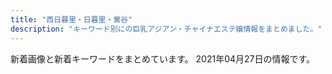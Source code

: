 ```yaml
---
title: "西日暮里・日暮里・鶯谷"
description: "キーワード別にの巨乳アジアン・チャイナエステ嬢情報をまとめました。"
---
```


新着画像と新着キーワードをまとめています。
2021年04月27日の情報です。

<DmmAffiliateIns />
<KeywordTable
  shops={
    [
    {
        "name": "\u307f\u306a\u307f",
        "img_links": [
            "http://www.es-minami.com/img/sayuri1.jpg",
            "http://es-minami.com/gals/yuki1.jpg",
            "http://es-minami.com/images/yuki1.jpg",
            "http://es-minami.com/images/rika1.jpg",
            "http://www.es-minami.com/gals/sakura1.jpg",
            "http://es-minami.com/gals/mika2.jpg",
            "http://es-minami.com/gals/sakura1.jpg",
            "http://es-minami.com/img/nana1.jpg",
            "http://www.es-minami.com/images/sayuri1.jpg",
            "http://es-minami.com/images/nana1.jpg",
            "http://es-minami.com/img/riri1.jpg",
            "http://www.es-minami.com/images/sayuri2.jpg",
            "http://es-minami.com/gals/riri1.jpg",
            "http://es-minami.com/gals/sayuri1.jpg",
            "http://www.es-minami.com/gals/rika1.jpg",
            "http://www.es-minami.com/images/pick_staff6.jpg",
            "http://es-minami.com/img/mika2.jpg",
            "http://es-minami.com/images/pick_staff6.jpg",
            "http://www.es-minami.com/img/nana1.jpg",
            "http://es-minami.com/gals/rika1.jpg",
            "http://es-minami.com/gals/mika1.jpg",
            "http://www.es-minami.com/images/nana1.jpg",
            "http://es-minami.com/img/sayuri1.jpg",
            "http://www.es-minami.com/images/mika2.jpg",
            "http://es-minami.com/images/mika2.jpg",
            "http://es-minami.com/images/riri1.jpg",
            "http://www.es-minami.com/images/mika1.jpg",
            "http://es-minami.com/img/sayuri2.jpg",
            "http://www.es-minami.com/images/news.png",
            "http://es-minami.com/images/news.png",
            "http://www.es-minami.com/img/mika1.jpg",
            "http://www.es-minami.com/images/mobole.png",
            "http://www.es-minami.com/gals/sayuri1.jpg",
            "http://es-minami.com/images/sayuri1.jpg",
            "http://www.es-minami.com/img/yuki1.jpg",
            "http://www.es-minami.com/img/riri1.jpg",
            "http://es-minami.com/images/mobole.png",
            "http://www.es-minami.com/gals/mika1.jpg",
            "http://www.es-minami.com/img/sayuri2.jpg",
            "http://es-minami.com/gals/sayuri2.jpg",
            "http://www.es-minami.com/images/rika1.jpg",
            "http://es-minami.com/gals/nana1.jpg",
            "http://www.es-minami.com/gals/mika2.jpg",
            "http://www.es-minami.com/gals/sayuri2.jpg",
            "http://www.es-minami.com/gals/riri1.jpg",
            "http://www.es-minami.com/img/mika2.jpg",
            "http://www.es-minami.com/gals/nana1.jpg",
            "http://www.es-minami.com/images/staff-bar.png",
            "http://www.es-minami.com/images/riri1.jpg",
            "http://es-minami.com/img/mika1.jpg",
            "http://es-minami.com/img/yuki1.jpg",
            "http://es-minami.com/images/sayuri2.jpg",
            "http://www.es-minami.com/images/yuki1.jpg",
            "http://es-minami.com/images/mika1.jpg",
            "http://es-minami.com/images/staff-bar.png",
            "http://www.es-minami.com/gals/yuki1.jpg"
        ],
        "url": "http://es-minami.com/",
        "keywords": {},
        "station": "JR\u65e5\u66ae\u91cc\u99c5\u6771\u53e3"
    },
    {
        "url": "http://www.ai-lian.work/",
        "img_links": [
            "http://www.ai-lian.work/images/1.jpg",
            "http://www.ai-lian.work/images/3.jpg",
            "http://www.ai-lian.work/images/ta.jpg",
            "http://www.ai-lian.work/img/aya1.jpg",
            "http://www.ai-lian.work/images/interior_t.jpg",
            "http://www.ai-lian.work/images/int2.jpg",
            "http://www.ai-lian.work/images/mobile.jpg",
            "http://www.ai-lian.work/images/news.jpg",
            "http://www.ai-lian.work/img/yui1.jpg",
            "http://www.ai-lian.work/images/rec1.jpg",
            "http://www.ai-lian.work/images/line.png",
            "http://www.ai-lian.work/images/int1.jpg",
            "http://www.ai-lian.work/images/sys1.jpg",
            "http://www.ai-lian.work/images/2.jpg",
            "http://www.ai-lian.work/images/tel.jpg",
            "http://www.ai-lian.work/images/staff_t.jpg",
            "http://www.ai-lian.work/img/saya1.jpg",
            "http://www.ai-lian.work/images/head.jpg"
        ],
        "name": "\u5fc3\u7f8e",
        "station": "JR\u9daf\u8c37\u99c5\u5317\u53e3",
        "keywords": {}
    },
    {
        "name": "\u6e29\u99a8\u6e2f-\u304a\u3093\u304d\u3087\u3046\u3053\u3046-",
        "keywords": {
            "88": 4,
            "86": 3,
            "87": 2,
            "C": 8
        },
        "url": "http://onkyoukou.tyo.cm/",
        "station": "JR\u897f\u65e5\u66ae\u91cc\u99c5",
        "img_links": [
            "http://onkyoukou.tyo.cm/photos/sites/88/2017/03/staff2.jpg",
            "http://onkyoukou.tyo.cm/images/nbj1.jpg",
            "http://onkyoukou.tyo.cm/images/acc3.jpg",
            "http://onkyoukou.tyo.cm/photos/sites/88/2017/03/staff4.jpg",
            "http://onkyoukou.tyo.cm/images/acc1.jpg",
            "http://onkyoukou.tyo.cm/photos/sites/88/2020/03/2020030111163079.jpg",
            "http://onkyoukou.tyo.cm/images/acc2.jpg",
            "http://onkyoukou.tyo.cm/images/n1.jpg",
            "http://onkyoukou.tyo.cm/images/s_mobile.jpg",
            "http://onkyoukou.tyo.cm/images/face_bj3.jpg",
            "http://onkyoukou.tyo.cm/photos/sites/88/2017/03/staff1.jpg",
            "http://onkyoukou.tyo.cm/images/s_pick.jpg",
            "http://onkyoukou.tyo.cm/images/top.png",
            "http://onkyoukou.tyo.cm/images/mobile.jpg",
            "http://onkyoukou.tyo.cm/images/s_link.jpg",
            "http://onkyoukou.tyo.cm/images/line.jpg",
            "http://onkyoukou.tyo.cm/images/face_bj.jpg",
            "http://onkyoukou.tyo.cm/images/s_face.jpg",
            "http://onkyoukou.tyo.cm/images/s_staff.jpg",
            "http://onkyoukou.tyo.cm/images/n3.jpg",
            "http://onkyoukou.tyo.cm/images/nbj3.jpg",
            "http://onkyoukou.tyo.cm/images/s_staff1.jpg",
            "http://onkyoukou.tyo.cm/images/s_news.jpg"
        ]
    },
    {
        "name": "\u548c\u5408 \u308f\u3054\u3046",
        "img_links": [
            "http://esthe-aroma.red/images/cg07.jpg",
            "http://esthe-aroma.red/images/cg08.jpg",
            "http://esthe-aroma.red/images/cg02.jpg",
            "http://esthe-aroma.red/images/kan.jpg",
            "http://esthe-aroma.red/images/evetop.png",
            "http://esthe-aroma.red/link/menlog.jpg",
            "http://esthe-aroma.red/images/sruru.jpg",
            "http://esthe-aroma.red/images/imm.jpg",
            "http://esthe-aroma.red/images/r4.jpg",
            "http://esthe-aroma.red/images/news.png",
            "http://esthe-aroma.red/images/r3.jpg",
            "http://esthe-aroma.red/images/cg03.jpg",
            "http://esthe-aroma.red/images/cg04.jpg",
            "http://esthe-aroma.red/images/rec.png",
            "http://esthe-aroma.red/images/r1.jpg",
            "http://esthe-aroma.red/images/cg01.jpg",
            "http://esthe-aroma.red/images/cg09.jpg",
            "http://esthe-aroma.red/images/r2.jpg",
            "http://esthe-aroma.red/images/cg10.jpg",
            "http://esthe-aroma.red/images/cg06.jpg",
            "http://esthe-aroma.red/images/top.png",
            "http://esthe-aroma.red/images/staff_s.png",
            "http://esthe-aroma.red/images/precau.png"
        ],
        "keywords": {
            "E": 1,
            "D": 8,
            "86": 9
        },
        "url": "http://esthe-aroma.red/",
        "station": "JR\u65e5\u66ae\u91cc\u99c5\u6771\u53e3"
    },
    {
        "name": "\u30ed\u30fc\u30ba",
        "keywords": {
            "\u4e73": 5
        },
        "station": "JR\u7530\u7aef\u99c5",
        "img_links": [
            "http://minopom.xyz/uploads/allimg/210410/1-21041014500NX.jpg",
            "http://www.minopom.xyz/uploads/allimg/210410/1-21041014500NX.jpg",
            "http://minopom.xyz/picture/img.site-builder.jpg",
            "http://minopom.xyz/uploads/allimg/210410/1-210410144323118.jpg",
            "http://minopom.xyz/picture/head.jpg",
            "http://minopom.xyz/uploads/allimg/210410/1-210410144U4934.jpg",
            "http://minopom.xyz/uploads/allimg/210410/1-2104101450455A.jpg",
            "http://www.minopom.xyz/uploads/allimg/210410/1-21041014413S64.jpg",
            "http://minopom.xyz/uploads/allimg/210410/1-210410145204C9.jpg",
            "http://minopom.xyz/uploads/210406/1-2104061433121E.jpg",
            "http://www.minopom.xyz/uploads/allimg/210410/1-2104101450455A.jpg",
            "http://www.minopom.xyz/uploads/allimg/210410/1-21041014450GC.jpg",
            "http://minopom.xyz/uploads/allimg/210410/1-210410145124148.jpg",
            "http://minopom.xyz/uploads/allimg/210410/1-21041014450GC.jpg",
            "http://minopom.xyz/picture/room2.jpg",
            "http://www.minopom.xyz/picture/img.site-builder.jpg",
            "http://www.minopom.xyz/uploads/allimg/210410/1-210410144323118.jpg",
            "http://minopom.xyz/picture/room1.jpg",
            "http://minopom.xyz/uploads/allimg/210406/1-21040614313L45.jpg",
            "http://minopom.xyz/uploads/210419/1-21041914162C16.jpg",
            "http://www.minopom.xyz/picture/totop_04.png",
            "http://minopom.xyz/uploads/210406/1-210406143244C2.jpg",
            "http://minopom.xyz/uploads/allimg/210410/1-210410144PY50.jpg",
            "http://minopom.xyz/uploads/allimg/210419/1-210419142001C9.jpg",
            "http://minopom.xyz/uploads/allimg/210410/1-21041014413S64.jpg",
            "http://www.minopom.xyz/picture/head.jpg",
            "http://minopom.xyz/uploads/210406/1-210406143111G0.jpg",
            "http://minopom.xyz/picture/totop_04.png",
            "http://www.minopom.xyz/uploads/allimg/210406/1-21040614313L45.jpg",
            "http://www.minopom.xyz/uploads/allimg/210410/1-210410144PY50.jpg",
            "http://minopom.xyz/picture/room3.jpg"
        ],
        "url": "http://minopom.xyz/"
    },
    {
        "station": "JR\u9daf\u8c37\u99c5\u5317\u53e3",
        "img_links": [
            "http://www.es-ms.work/staff/sayuri.jpg",
            "http://www.es-ms.work/images/news.jpg",
            "http://www.es-ms.work/staff/rina.jpg",
            "http://www.es-ms.work/img/kaya1.jpg",
            "http://www.es-ms.work/images/2.jpg",
            "http://www.es-ms.work/images/staff_t.jpg",
            "http://www.es-ms.work/images/rec1.jpg",
            "http://www.es-ms.work/images/1.jpg",
            "http://www.es-ms.work/images/s1.png",
            "http://www.es-ms.work/images/int1.jpg",
            "http://www.es-ms.work/images/ac1.jpg",
            "http://www.es-ms.work/img/rina1.jpg",
            "http://www.es-ms.work/images/int2.jpg",
            "http://www.es-ms.work/images/tg.jpg",
            "http://www.es-ms.work/images/head.jpg",
            "http://www.es-ms.work/images/3.jpg",
            "http://www.es-ms.work/images/interior_t.jpg",
            "http://www.es-ms.work/images/rec2.jpg",
            "http://www.es-ms.work/images/sys.jpg",
            "http://www.es-ms.work/img/sayuri1.jpg",
            "http://www.es-ms.work/staff/kaya.jpg"
        ],
        "keywords": {},
        "name": "\u685c\u306e\u5bb6",
        "url": "http://www.es-ms.work/"
    },
    {
        "station": "JR\u9daf\u8c37\u99c5\u5317\u53e3",
        "img_links": [],
        "keywords": {},
        "name": "\u30e9\u30d4\u30b9",
        "url": "http://lapis.tyo.cm/"
    },
    {
        "img_links": [
            "http://es-rlx.com/img/ttl_tnew.png",
            "http://es-rlx.com/pic/head.png",
            "http://es-rlx.com/staff/minami/01mb.jpg",
            "http://es-rlx.com/img/youtube.jpg",
            "http://es-rlx.com/staff/rumi/01.jpg",
            "http://es-rlx.com/img/access/road02.jpg",
            "http://es-rlx.com/pic/top1.jpg",
            "http://es-rlx.com/i/files/homeimg.jpg",
            "http://es-rlx.com/img/access/road03.jpg",
            "http://es-rlx.com/staff/mai/01.jpg",
            "http://es-rlx.com/img/ttl_mobile.png",
            "http://es-rlx.com/pic/top2.jpg",
            "http://es-rlx.com/pic/top3.jpg",
            "http://es-rlx.com/staff/minami/01.jpg",
            "http://es-rlx.com/staff/mai/01mb.jpg",
            "http://es-rlx.com/img/ttl_staff.png",
            "http://es-rlx.com/img/access/road01.jpg",
            "http://es-rlx.com/staff/sakura/01.jpg",
            "http://es-rlx.com/staff/sakura/01mb.jpg",
            "http://es-rlx.com/staff/yuki/01mb.jpg",
            "http://es-rlx.com/staff/rumi/01mb.jpg",
            "http://es-rlx.com/staff/hana/01.jpg",
            "http://es-rlx.com/img/access/roaddm.png",
            "http://es-rlx.com/staff/hana/01mb.jpg",
            "http://es-rlx.com/img/ttl_rec.png",
            "http://es-rlx.com/img/ft_tel.png",
            "http://es-rlx.com/img/access/road04.jpg",
            "http://es-rlx.com/staff/yuki/01.jpg",
            "http://es-rlx.com/img/access/kanban.png"
        ],
        "name": "\u5065\u7f8e\u5802",
        "url": "http://es-rlx.com/",
        "keywords": {
            "C": 21
        },
        "station": "JR\u9daf\u8c37\u99c5\u5317\u53e3"
    },
    {
        "img_links": [
            "https://mominoki.tyo.ac/photos/sites/41/2020/11/2020111401222038.jpg",
            "https://mominoki.tyo.ac/images/themes/pink/line.png",
            "https://mominoki.tyo.ac/images/room2.jpg",
            "https://mominoki.tyo.ac/images/themes/pink/s_pickup.png",
            "https://mominoki.tyo.ac/images/themes/pink/s_ranking.png",
            "https://mominoki.tyo.ac/photos/sites/41/2021/03/202103150747058.jpg",
            "https://mominoki.tyo.ac/images/themes/pink/s_link.png",
            "https://mominoki.tyo.ac/images/themes/pink/mobile.jpg",
            "https://mominoki.tyo.ac/images/room4.jpg",
            "https://mominoki.tyo.ac/images/room3.jpg",
            "https://mominoki.tyo.ac/photos/sites/41/2020/09/2020092801595154.jpg",
            "https://mominoki.tyo.ac/images/themes/pink/no2.png",
            "https://mominoki.tyo.ac/images/themes/pink/r3.jpg",
            "https://mominoki.tyo.ac/images/themes/pink/s_staff.png",
            "https://mominoki.tyo.ac/photos/sites/41/2020/09/2020092804344859.jpg",
            "https://mominoki.tyo.ac/photos/sites/41/2021/03/202103150746598.jpg",
            "https://mominoki.tyo.ac/images/room1.jpg",
            "https://mominoki.tyo.ac/photos/sites/41/2020/09/2020092804344656.jpg",
            "https://mominoki.tyo.ac/images/themes/pink/s_newface.png",
            "https://mominoki.tyo.ac/photos/sites/41/2020/09/2020092810535583.jpg",
            "https://mominoki.tyo.ac/images/themes/pink/no1.png",
            "https://mominoki.tyo.ac/images/themes/pink/s_news.png",
            "https://mominoki.tyo.ac/photos/sites/41/2020/09/2020092804344750.jpg"
        ],
        "keywords": {
            "C": 13,
            "85": 11,
            "E": 4,
            "83": 4,
            "87": 8,
            "86": 4,
            "D": 23
        },
        "url": "https://mominoki.tyo.ac/",
        "station": "\u753a\u5c4b\u99c51\u756a\u51fa\u53e3",
        "name": "\u3082\u307f\u306e\u6728"
    },
    {
        "station": "JR\u65e5\u66ae\u91cc\u99c5\u5357\u53e3",
        "url": "https://www.sofia-est.com/",
        "keywords": {
            "E": 1,
            "\u30bb\u30af\u30b7\u30fc": 29,
            "G": 2
        },
        "name": "\u30bd\u30d5\u30a3\u30a2",
        "img_links": [
            "https://www.sofia-est.com/img/girl/list/s111_list.jpg",
            "https://www.sofia-est.com/img/material/yakusoku.png",
            "https://www.sofia-est.com/img/girl/main/s97_1.jpg",
            "https://www.sofia-est.com/img/girl/main/s100_1.jpg",
            "https://www.sofia-est.com/img/girl/main/s57_1.jpg",
            "https://www.sofia-est.com/img/material/photobig.jpg",
            "https://www.sofia-est.com/img/material/page4_subt2.png",
            "https://www.sofia-est.com/img/girl/list/s57_list.jpg",
            "https://www.sofia-est.com/img/material/gm6_rollout.png",
            "https://www.sofia-est.com/img/material/gm5_rollout.png",
            "https://www.sofia-est.com/img/girl/mobilepickup/mobilepickup20200302124127.jpg",
            "https://www.sofia-est.com/img/girl/thumb/s108_1.jpg",
            "https://www.sofia-est.com/img/girl/thumb/s99_1.jpg",
            "https://www.sofia-est.com/img/material/page8_subt1.png",
            "https://www.sofia-est.com/img/material/photo1.jpg",
            "https://www.sofia-est.com/img/material/mob_m2_rev1.jpg",
            "https://www.sofia-est.com/img/material/doublecourse_rev1.png",
            "https://www.sofia-est.com/img/girl/list/s97_list.jpg",
            "https://www.sofia-est.com/img/girl/thumb/s81_2.jpg",
            "https://www.sofia-est.com/img/girl/thumb/s100_2.jpg",
            "https://www.sofia-est.com/img/girl/thumb/s55_1.jpg",
            "https://www.sofia-est.com/img/material/photo2.jpg",
            "https://www.sofia-est.com/img/material/mob_m1_rev1.jpg",
            "https://www.sofia-est.com/img/material/page5_subt2.png",
            "https://www.sofia-est.com/img/material/movie20141210.jpg",
            "https://www.sofia-est.com/img/girl/pickup/pickup20200111122329.jpg",
            "https://www.sofia-est.com/img/material/mob_m4.jpg",
            "https://www.sofia-est.com/img/material/courseoption_rev1.png",
            "https://www.sofia-est.com/img/material/page3_1_subt2.png",
            "https://www.sofia-est.com/img/girl/thumb/s55_2.jpg",
            "https://www.sofia-est.com/img/material/page6_subt3.png",
            "https://www.sofia-est.com/img/material/photo5.jpg",
            "https://www.sofia-est.com/img/girl/thumb/s94_2.jpg",
            "https://www.sofia-est.com/img/material/course_tanta2.png",
            "https://www.sofia-est.com/img/material/page7_subt1.png",
            "https://www.sofia-est.com/img/material/page4_subt1.png",
            "https://www.sofia-est.com/img/material/top_camp.png",
            "https://www.sofia-est.com/img/girl/thumb/s81_5.jpg",
            "https://www.sofia-est.com/img/girl/list/s94_list.jpg",
            "https://www.sofia-est.com/img/material/page3_1_subt1.png",
            "https://www.sofia-est.com/img/material/phototxt.jpg",
            "https://www.sofia-est.com/img/material/top_about.png",
            "https://www.sofia-est.com/img/material/mob_t5.jpg",
            "https://www.sofia-est.com/img/material/gm3_rollout.png",
            "https://www.sofia-est.com/img/material/iph.png",
            "https://www.sofia-est.com/img/girl/main/s94_1.jpg",
            "https://www.sofia-est.com/img/material/top_movie.png",
            "https://www.sofia-est.com/img/material/photo3.jpg",
            "https://www.sofia-est.com/img/girl/pickup/pickup20191220093623.jpg",
            "https://www.sofia-est.com/img/girl/thumb/s84_2.jpg",
            "https://www.sofia-est.com/img/girl/thumb/s55_3.jpg",
            "https://www.sofia-est.com/img/girl/main/s81_1.jpg",
            "https://www.sofia-est.com/img/top/topslide20141210.jpg",
            "https://www.sofia-est.com/img/girl/thumb/s94_1.jpg",
            "https://www.sofia-est.com/img/material/top_kodawariimg1.jpg",
            "https://www.sofia-est.com/img/material/course_tanta1.png",
            "https://www.sofia-est.com/img/what/coupon202009.png",
            "https://www.sofia-est.com/img/girl/list/s92_list.jpg",
            "https://www.sofia-est.com/img/girl/pickup/pickup20191220093702.jpg",
            "https://www.sofia-est.com/img/material/noimg_b.jpg",
            "https://www.sofia-est.com/img/girl/thumb/s85_2.jpg",
            "https://www.sofia-est.com/img/material/photo4.jpg",
            "https://www.sofia-est.com/img/material/photo7.jpg",
            "https://www.sofia-est.com/img/girl/thumb/s97_2.jpg",
            "https://www.sofia-est.com/img/girl/pickup/pickup20190509222453.jpg",
            "https://www.sofia-est.com/img/material/mob_youtube.png",
            "https://www.sofia-est.com/img/girl/main/s92_1.jpg",
            "https://www.sofia-est.com/img/material/movieicon.png",
            "https://www.sofia-est.com/img/girl/main/s108_1.jpg",
            "https://www.sofia-est.com/img/girl/thumb/s56_1.jpg",
            "https://www.sofia-est.com/img/material/page8_subt2.png",
            "https://www.sofia-est.com/img/girl/main/s99_1.jpg",
            "https://www.sofia-est.com/img/material/mobileqr.png",
            "https://www.sofia-est.com/img/girl/thumb/s81_4.jpg",
            "https://www.sofia-est.com/img/material/page3_subt1.png",
            "https://www.sofia-est.com/img/material/sd_rt_btn.png",
            "https://www.sofia-est.com/img/material/movie_left_yaji.png",
            "https://www.sofia-est.com/img/material/coursepoint_rev2.png",
            "https://www.sofia-est.com/img/material/top_infomation.png",
            "https://www.sofia-est.com/img/material/top_twitter.png",
            "https://www.sofia-est.com/img/material/page5_subt1.png",
            "https://www.sofia-est.com/img/material/hosi5.png",
            "https://www.sofia-est.com/img/girl/list/s85_list.jpg",
            "https://www.sofia-est.com/img/girl/list/s84_list.jpg",
            "https://www.sofia-est.com/img/girl/list/s89_list.jpg",
            "https://www.sofia-est.com/img/material/movie_right_yaji.png",
            "https://www.sofia-est.com/img/material/mob_m5.jpg",
            "https://www.sofia-est.com/img/girl/thumb/s81_3.jpg",
            "https://www.sofia-est.com/img/girl/thumb/s81_1.jpg",
            "https://www.sofia-est.com/img/girl/thumb/s89_1.jpg",
            "https://www.sofia-est.com/img/girl/main/s55_1.jpg",
            "https://www.sofia-est.com/img/girl/thumb/s99_2.jpg",
            "https://www.sofia-est.com/img/girl/thumb/s97_1.jpg",
            "https://www.sofia-est.com/img/material/top_newface.png",
            "https://www.sofia-est.com/img/material/top_pickup.png",
            "https://www.sofia-est.com/img/material/page6_subt2.png",
            "https://www.sofia-est.com/img/top/topslide20141211.jpg",
            "https://www.sofia-est.com/img/girl/main/s85_1.jpg",
            "https://www.sofia-est.com/img/girl/thumb/s100_1.jpg",
            "https://www.sofia-est.com/img/material/pagetop_rollout.png",
            "https://www.sofia-est.com/img/material/noimg_thumb.jpg",
            "https://www.sofia-est.com/img/girl/list/s56_list.jpg",
            "https://www.sofia-est.com/img/girl/list/s81_list.jpg",
            "https://www.sofia-est.com/img/girl/thumb/s57_1.jpg",
            "https://www.sofia-est.com/img/material/gm2_rollout.png",
            "https://www.sofia-est.com/img/material/mob_t2.jpg",
            "https://www.sofia-est.com/img/girl/list/s99_list.jpg",
            "https://www.sofia-est.com/img/girl/thumb/s85_3.jpg",
            "https://www.sofia-est.com/img/material/top_kodawari.png",
            "https://www.sofia-est.com/img/girl/thumb/s84_1.jpg",
            "https://www.sofia-est.com/img/material/gm1_rollout.png",
            "https://www.sofia-est.com/img/material/mob_t1.jpg",
            "https://www.sofia-est.com/img/girl/thumb/s92_2.jpg",
            "https://www.sofia-est.com/img/material/gm4_rollout.png",
            "https://www.sofia-est.com/img/material/mob_m3_rev1.jpg",
            "https://www.sofia-est.com/img/girl/main/s84_1.jpg",
            "https://www.sofia-est.com/img/girl/thumb/s92_1.jpg",
            "https://www.sofia-est.com/img/top/topslide20150918.jpg",
            "https://www.sofia-est.com/img/material/page2_subt1.png",
            "https://www.sofia-est.com/img/girl/list/s100_list.jpg",
            "https://www.sofia-est.com/img/material/page6_subt1.png",
            "https://www.sofia-est.com/img/material/photo8.jpg",
            "https://www.sofia-est.com/img/material/noimg_m.jpg",
            "https://www.sofia-est.com/img/banner/koko_120x60.png",
            "https://www.sofia-est.com/img/material/top_news.png",
            "https://www.sofia-est.com/img/girl/list/s108_list.jpg",
            "https://www.sofia-est.com/img/girl/list/s55_list.jpg",
            "https://www.sofia-est.com/img/material/photo6.jpg",
            "https://www.sofia-est.com/img/material/mob_t3.jpg",
            "https://www.sofia-est.com/img/material/mob_t4.jpg",
            "https://www.sofia-est.com/img/girl/thumb/s85_1.jpg"
        ]
    },
    {
        "station": "JR\u897f\u65e5\u66ae\u91cc\u99c5",
        "keywords": {
            "86": 12,
            "87": 12,
            "83": 36,
            "E": 12,
            "C": 36,
            "D": 12
        },
        "name": "\u3075\u308f\u3075\u308f",
        "url": "http://flowerscent.este.work/",
        "img_links": [
            "http://flowerscent.este.work/head_2_4691_1553674270815382.png",
            "http://flowerscent.este.work/head_3_4691_1556258938113847.png",
            "http://flowerscent.este.work/2/uploadimg/1599833697.jpg",
            "http://flowerscent.este.work/head_1_4691_1553674270167089.png",
            "http://flowerscent.este.work/2/uploadimg/1600260826.jpg"
        ]
    },
    {
        "url": "http://www.en-nippori.net/",
        "name": "\u7e01",
        "img_links": [
            "http://www.en-nippori.net/image/mainparts/images/navi01_05.jpg",
            "http://www.en-nippori.net/image/mainparts/images/navi01_02.jpg",
            "http://www.en-nippori.net/image/therapist/04.jpg",
            "http://www.en-nippori.net/image/mainparts/images/navi01_06.jpg",
            "http://www.en-nippori.net/image/index/top.jpg",
            "http://www.en-nippori.net/image/mainparts/images/navi01_04.jpg",
            "http://www.en-nippori.net/image/therapist/06.jpg",
            "http://www.en-nippori.net/image/mainparts/images/navi01_07.jpg",
            "http://www.en-nippori.net/image/therapist/02.jpg",
            "http://www.en-nippori.net/image/therapist/01.jpg",
            "http://www.en-nippori.net/image/therapist/03.jpg",
            "http://www.en-nippori.net/image/mainparts/main.jpg",
            "http://www.en-nippori.net/image/mainparts/images/navi01_03.jpg"
        ],
        "keywords": {
            "C": 6
        },
        "station": "JR\u65e5\u66ae\u91cc\u99c5\u6771\u53e3"
    },
    {
        "name": "\u672a\u6765",
        "url": "http://www.relax-mirai.info/",
        "station": "\u65e5\u66ae\u91cc\u99c5\u6771\u53e3",
        "keywords": {},
        "img_links": [
            "http://www.relax-mirai.info/gals/risa1.jpg",
            "http://www.relax-mirai.info/images/info02.jpg",
            "http://www.relax-mirai.info/images/info01.jpg",
            "http://www.relax-mirai.info/gals/emi1.jpg",
            "http://www.relax-mirai.info/images/m03.jpg",
            "http://www.relax-mirai.info/i/images/momo1.jpg",
            "http://www.relax-mirai.info/images/risa1.jpg",
            "http://www.relax-mirai.info/images/m02.jpg",
            "http://www.relax-mirai.info/images/qr.jpg",
            "http://www.relax-mirai.info/i/120/sayuri1.jpg",
            "http://www.relax-mirai.info/gals/aki1.jpg",
            "http://www.relax-mirai.info/images/momo1.jpg",
            "http://www.relax-mirai.info/images/sayuri1.jpg",
            "http://www.relax-mirai.info/gals/kaka1.jpg",
            "http://www.relax-mirai.info/i/images/sayuri1.jpg",
            "http://www.relax-mirai.info/images/m04.jpg"
        ]
    },
    {
        "station": "JR\u65e5\u66ae\u91cc\u99c5\u5357\u53e3",
        "url": "http://www.mac-riraku106.xyz/",
        "img_links": [
            "http://www.mac-riraku106.xyz/uploads/200801/1-200P1110631926.jpg",
            "http://www.mac-riraku106.xyz/uploads/200310/1-20031013091I08.jpg",
            "http://www.mac-riraku106.xyz/uploads/191219/1-191219124141563.jpg",
            "http://www.mac-riraku106.xyz/static/picture/top-img02.png",
            "http://www.mac-riraku106.xyz/uploads/191128/1-19112Q3102OP.jpg",
            "http://www.mac-riraku106.xyz/static/picture/top-img01.png",
            "http://www.mac-riraku106.xyz/uploads/191008/1-19100Q5451M20.jpg",
            "http://www.mac-riraku106.xyz/uploads/190906/1-1ZZ612503C39.jpg",
            "http://www.mac-riraku106.xyz/uploads/200317/1-20031G44220J0.jpg",
            "http://www.mac-riraku106.xyz/uploads/200501/1-200501145011C2.jpg",
            "http://www.mac-riraku106.xyz/uploads/200501/1-200501125300127.jpg",
            "http://www.mac-riraku106.xyz/uploads/190926/1-1Z926131T2408.jpg",
            "http://www.mac-riraku106.xyz/uploads/190723/21-1.jpg",
            "http://www.mac-riraku106.xyz/static/picture/call.png",
            "http://www.mac-riraku106.xyz/uploads/191128/1-19112Q31009521.jpg",
            "http://www.mac-riraku106.xyz/static/picture/1.jpg",
            "http://www.mac-riraku106.xyz/uploads/191008/1-19100Q5453V63.jpg",
            "http://www.mac-riraku106.xyz/uploads/190723/23-3.jpg",
            "http://www.mac-riraku106.xyz/uploads/200501/1-200501125159161.jpg",
            "http://www.mac-riraku106.xyz/uploads/200608/1-20060Q0251EY.jpg",
            "http://www.mac-riraku106.xyz/uploads/200325/1-2003251H340B9.jpg",
            "http://www.mac-riraku106.xyz/uploads/190723/33-1.jpg",
            "http://www.mac-riraku106.xyz/uploads/200818/1-200QQ5535E92.jpg",
            "http://www.mac-riraku106.xyz/static/picture/michi01.png",
            "http://www.mac-riraku106.xyz/static/picture/2.jpg",
            "http://www.mac-riraku106.xyz/static/picture/top-img03.png",
            "http://www.mac-riraku106.xyz/uploads/200501/1-200501144951148.jpg",
            "http://www.mac-riraku106.xyz/uploads/190723/10-2.jpg",
            "http://www.mac-riraku106.xyz/uploads/200501/1-200501125251121.jpg",
            "http://www.mac-riraku106.xyz/uploads/200801/1-200P1110A4M2.jpg",
            "http://www.mac-riraku106.xyz/uploads/190723/23-1.jpg",
            "http://www.mac-riraku106.xyz/uploads/190906/1-1ZZ6125225A4.jpg",
            "http://www.mac-riraku106.xyz/uploads/190723/23-2.jpg",
            "http://www.mac-riraku106.xyz/uploads/200325/1-2003251H312V4.jpg",
            "http://www.mac-riraku106.xyz/uploads/200317/1-20031G44235R7.jpg",
            "http://www.mac-riraku106.xyz/uploads/191209/1-1912091229204E.jpg",
            "http://www.mac-riraku106.xyz/uploads/191209/1-191209123459153.jpg",
            "http://www.mac-riraku106.xyz/uploads/191209/1-191209122ZY50.jpg",
            "http://www.mac-riraku106.xyz/uploads/200310/1-200310130Z0421.jpg",
            "http://www.mac-riraku106.xyz/static/picture/michi02.png",
            "http://www.mac-riraku106.xyz/uploads/200608/1-20060Q02506204.jpg",
            "http://www.mac-riraku106.xyz/uploads/190723/1-1.jpg",
            "http://www.mac-riraku106.xyz/uploads/200501/1-200501145002a7.jpg",
            "http://www.mac-riraku106.xyz/uploads/191128/1-19112Q3111UF.jpg",
            "http://www.mac-riraku106.xyz/uploads/190926/1-1Z926131R6102.jpg",
            "http://www.mac-riraku106.xyz/uploads/191106/1-191106092J62Y.jpg",
            "http://www.mac-riraku106.xyz/uploads/200501/1-200501125150516.jpg",
            "http://www.mac-riraku106.xyz/uploads/190723/1-2.jpg",
            "http://www.mac-riraku106.xyz/uploads/191106/1-191106092S0357.jpg",
            "http://www.mac-riraku106.xyz/uploads/200818/1-200QQ55415J4.jpg",
            "http://www.mac-riraku106.xyz/uploads/190826/1-1ZR6144611E0.jpg",
            "http://www.mac-riraku106.xyz/static/picture/top-img09.png",
            "http://www.mac-riraku106.xyz/uploads/200801/1-200P1110412514.jpg",
            "http://www.mac-riraku106.xyz/uploads/200317/1-20031G4420c38.jpg",
            "http://www.mac-riraku106.xyz/uploads/200818/1-200QQ554231G.jpg",
            "http://www.mac-riraku106.xyz/uploads/191219/1-19121912423J29.jpg",
            "http://www.mac-riraku106.xyz/static/picture/tel.png",
            "http://www.mac-riraku106.xyz/uploads/190826/1-1ZR614462Qa.jpg",
            "http://www.mac-riraku106.xyz/uploads/190723/30-1.jpg",
            "http://www.mac-riraku106.xyz/uploads/190723/10-1.jpg",
            "http://www.mac-riraku106.xyz/uploads/190723/34-1.jpg",
            "http://www.mac-riraku106.xyz/uploads/190723/25-1.jpg",
            "http://www.mac-riraku106.xyz/uploads/191106/1-191106092T0531.jpg",
            "http://www.mac-riraku106.xyz/uploads/200310/1-200310130925920.jpg"
        ],
        "keywords": {
            "85": 16,
            "C": 18,
            "94": 3,
            "E": 6,
            "F": 3,
            "D": 49,
            "86": 19
        },
        "name": "\u306f\u305f\u3061"
    },
    {
        "keywords": {
            "87": 1,
            "C": 1,
            "E": 1,
            "86": 6,
            "85": 1,
            "84": 2,
            "D": 8
        },
        "url": "http://chou.ies.bz/",
        "station": "JR\u897f\u65e5\u66ae\u91cc\u99c5",
        "name": "\u706f\u308a\u5c4b",
        "img_links": [
            "http://chou.ies.bz/photos/sites/85/2019/07/2019070509385227.jpg",
            "http://chou.ies.bz/photos/sites/85/2020/12/2020121802483415.jpg",
            "http://chou.ies.bz/photos/sites/85/2020/12/2020120204265615.jpg",
            "http://chou.ies.bz/photos/sites/85/2019/07/2019070106333414.jpg",
            "http://chou.ies.bz/photos/sites/85/2020/10/2020100610383828.jpg",
            "http://chou.ies.bz/images/s_news.png",
            "http://chou.ies.bz/photos/sites/85/2019/12/2019120602315853.jpg",
            "http://chou.ies.bz/images/n3.png",
            "http://chou.ies.bz/images/s_staff.jpg",
            "http://chou.ies.bz/photos/sites/85/2019/07/2019070106330942.jpg",
            "http://chou.ies.bz/images/s3.png",
            "http://chou.ies.bz/photos/sites/85/2020/10/2020100610370157.jpg",
            "http://chou.ies.bz/photos/sites/85/2019/07/2019070106320474.jpg",
            "http://chou.ies.bz/photos/sites/85/2019/06/2019062803491517.jpg",
            "http://chou.ies.bz/images/s_pick.png",
            "http://chou.ies.bz/images/mobile.png",
            "http://chou.ies.bz/images/s1.png",
            "http://chou.ies.bz/photos/sites/85/2021/04/2021042710033582.jpg",
            "http://chou.ies.bz/images/top.png",
            "http://chou.ies.bz/images/n1.jpg",
            "http://chou.ies.bz/photos/sites/85/2020/12/2020120204150858.jpg",
            "http://chou.ies.bz/photos/sites/85/2019/07/2019070106340260.jpg"
        ]
    },
    {
        "img_links": [
            "http://momo.tyo.cm/images/tit05.png",
            "http://momo.tyo.cm/images/bg_pick.png",
            "http://momo.tyo.cm/photos/sites/53/2021/02/2021021607405578.jpg",
            "http://momo.tyo.cm/images/nav_link05.png",
            "http://momo.tyo.cm/images/nav_link03.png",
            "http://momo.tyo.cm/images/top_slider02.jpg",
            "http://momo.tyo.cm/images/border01.png",
            "http://momo.tyo.cm/images/nav_link02.png",
            "http://momo.tyo.cm/images/nav_link06.png",
            "http://momo.tyo.cm/images/news.png",
            "http://momo.tyo.cm/images/tit_staff.png",
            "http://momo.tyo.cm/images/tit_com05.png",
            "http://momo.tyo.cm/images/tit_com02.png",
            "http://momo.tyo.cm/images/border02.png",
            "http://momo.tyo.cm/images/nav_link01.png",
            "http://momo.tyo.cm/images/tit_com.png",
            "http://momo.tyo.cm/images/nav_link04.png",
            "http://momo.tyo.cm/images/tit_link01.png",
            "http://momo.tyo.cm/images/tit01.png",
            "http://momo.tyo.cm/photos/sites/53/2021/02/2021021607405882.jpg",
            "http://momo.tyo.cm/photos/sites/53/2021/02/2021021607405730.jpg",
            "http://momo.tyo.cm/photos/sites/53/2021/02/2021021607405658.jpg",
            "http://momo.tyo.cm/images/tit03.png",
            "http://momo.tyo.cm/images/tit_com04.png",
            "http://momo.tyo.cm/images/tit04.png",
            "http://momo.tyo.cm/images/top_slider01.jpg",
            "http://momo.tyo.cm/images/tit_com01.png",
            "http://momo.tyo.cm/images/tit02.png",
            "http://momo.tyo.cm/images/pagetop.png",
            "http://momo.tyo.cm/images/tit_com03.png"
        ],
        "station": "JR\u65e5\u66ae\u91cc\u99c5\u5357\u53e3",
        "url": "http://momo.tyo.cm/",
        "keywords": {
            "D": 20,
            "86": 15,
            "85": 5
        },
        "name": "\u6843"
    }
]
}
/>
<DmmAffiliateScript />
